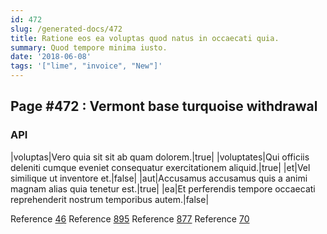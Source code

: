 ```yaml
---
id: 472
slug: /generated-docs/472
title: Ratione eos ea voluptas quod natus in occaecati quia.
summary: Quod tempore minima iusto.
date: '2018-06-08'
tags: '["lime", "invoice", "New"]'
---
```



## Page #472 : Vermont base turquoise withdrawal
### API

|voluptas|Vero quia sit sit ab quam dolorem.|true|
|voluptates|Qui officiis deleniti cumque eveniet consequatur exercitationem aliquid.|true|
|et|Vel similique ut inventore et.|false|
|aut|Accusamus accusamus quis a animi magnam alias quia tenetur est.|true|
|ea|Et perferendis tempore occaecati reprehenderit nostrum temporibus autem.|false|

Reference [46](/generated-docs/46)
Reference [895](/generated-docs/895)
Reference [877](/generated-docs/877)
Reference [70](/generated-docs/70)





